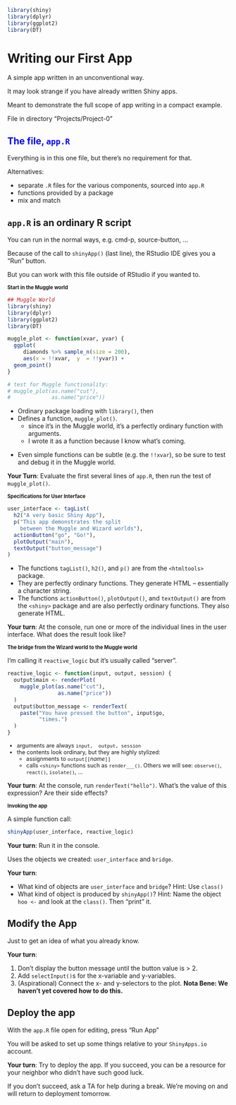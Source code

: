 ```r
library(shiny)
library(dplyr)
library(ggplot2)
library(DT)
```

# Writing our First App

A simple app written in an unconventional way.

It may look strange if you have already written Shiny apps.

Meant to demonstrate the  full scope of app writing in a compact example.

File in directory "Projects/Project-0"

## The file, `app.R`  {style="color:blue;"}

Everything is in this one file, but there's no requirement for that. 

Alternatives:

- separate `.R` files for the various components, sourced into `app.R` 
- functions provided by a package
- mix and match

## `app.R` is an ordinary R script

You can run in  the normal ways, e.g. cmd-p, source-button, ...

Because of the call to `shinyApp()` (last line), the  RStudio IDE gives you a "Run" button. 

But you can work with this file outside of RStudio if you wanted to.


## Start in the Muggle world {style="margin:0px;font-size:80%;"}

<div class="container">
<div class="col">

```r
## Muggle World
library(shiny)
library(dplyr)
library(ggplot2)
library(DT)

muggle_plot <- function(xvar, yvar) {
  ggplot(
     diamonds %>% sample_n(size = 200), 
     aes(x = !!xvar,  y  = !!yvar)) +
  geom_point()
}

# test for Muggle functionality:
# muggle_plot(as.name("cut"), 
#             as.name("price"))
```
</div>
<div class="col2">
- Ordinary package  loading  with `library()`, then
- Defines a function, `muggle_plot()`.
     - since it's in the Muggle world, it's a perfectly ordinary function with arguments. 
     - I  wrote it as a function because I know what's coming.
</div>
</div>
 
- Even simple functions can be subtle (e.g. the `!!xvar`),  so be sure to test and  debug it in the Muggle world.

**Your Turn**: Evaluate the first several lines of `app.R`, then run the test of `muggle_plot()`.

## Specifications for User Interface {style="margin:0px;font-size:80%;"}

<div class="container">
<div class="colsmall">
```r
user_interface <- tagList(
  h2("A very basic Shiny App"),
  p("This app demonstrates the split 
    between the Muggle and Wizard worlds"),
  actionButton("go", "Go!"),
  plotOutput("main"),
  textOutput("button_message")
)
```
</div>
<div class="col4">
- The functions `tagList()`, `h2()`, and `p()` are from the `<htmltools>` package.
- They are perfectly ordinary functions. They generate HTML -- essentially a character string.
- The functions `actionButton()`, `plotOutput()`, and `textOutput()` are from the `<shiny>` package and are also  perfectly ordinary functions. They also generate HTML.
</div>
</div>

**Your turn**: At the console, run one or more of the individual lines  in the user interface. What does the result look like?

## The bridge from the Wizard world to the Muggle world {style="margin:0px;font-size:80%;"}

I'm calling it `reactive_logic` but it's usually called "server".

<div class="container">
<div class="col">
```r
reactive_logic <- function(input, output, session) {
  output$main <- renderPlot(
    muggle_plot(as.name("cut"), 
                as.name("price"))
  )
  output$button_message <- renderText(
    paste("You have pressed the button", input$go, 
          "times.")
  )
}
```
</div>
<div class="col3" style="font-size:90%">
- arguments are always `input,  output, session`
- the contents look  ordinary, but  they  are highly stylized:
    - assignments  to `output[[`*name*`]]`
    - calls `<shiny>` functions such as `render___()`. Others we will see: `observe()`, `react()`, `isolate()`, ...
</div>
</div>

**Your turn**: At the console, run `renderText("hello")`. What's the value of this expression? Are their side effects?

## Invoking the app {style="margin:0px;font-size:80%;"}

<div class="container">
<div class="col">
A simple function call:

```r
shinyApp(user_interface, reactive_logic)
```

**Your turn**: Run it in  the console.
</div>
<div class="col">
Uses the  objects we created: `user_interface` and `bridge`.

**Your turn**:

- What kind of objects are `user_interface` and `bridge`?
    Hint: Use `class()`
- What kind of object is produced by `shinyApp()`?
    Hint: Name the object `hoo <-` and  look at the `class()`. Then  "print" it.
</div>
</div>


## Modify the App

Just to get an idea of what you already know.

**Your turn**:

1. Don't display the button message until the button value is > 2.
2. Add `selectInput()`s for the x-variable and y-variables.
3. (Aspirational) Connect the x- and y-selectors to the plot. **Nota Bene: We haven't yet covered how to do this.**

## Deploy the app

With the `app.R` file open  for editing, press "Run App"

You will be asked to set up some things  relative to your `ShinyApps.io` account.

**Your turn**: Try to deploy the app. If you  succeed, you can be a resource for your neighbor who didn't have such good luck.

If you don't succeed, ask a TA for help during a break. We're moving on and will return  to deployment tomorrow.
